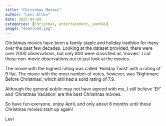 ```yaml
---
title: "Christmas Movies"
author: "Levi Allen"
date: 2025-04-09
categories: [Christmas, entertainment, pandas]
image: "download.jpg"
---
```


Christmas movies have been a family staple and holiday tradition for many over the past few decades. Looking at the dataset provided, there were over 2000 observations, but only 800 were classified as 'movies'. I cut those non-movie observations out to just look at the movies.

The movie with the highest rating was called 'Holiday Twist' with a rating of 9 flat. The movie with the most number of votes, however, was 'Nightmare Before Christmas', which still had a solid rating of 7.9.

Although the general public may not have agreed with me, I still believe 'Elf' and 'Christmas Vacation' are the best Christmas movies.

So have fun everyone, enjoy April, and only about 8 months until these Christmas movies start up again!

Levi
